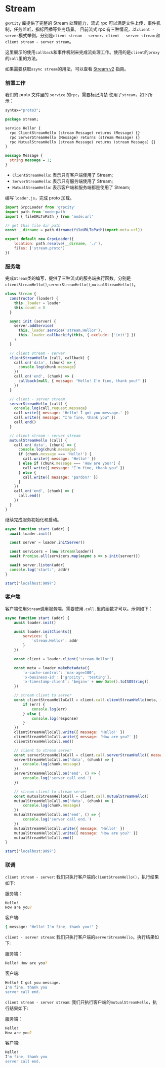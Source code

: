 # Stream

`gRPCity` 库提供了完整的 Stream 处理能力，流式 rpc 可以满足文件上传，事件机制，任务监听，指标回播等业务场景。
目前流式 rpc 有三种情况，以`client - server`模式举例，分别是`client stream - server`、`client - server stream` 和 `client stream - server stream`。

这里展示的使用`callback`和事件机制来完成流处理工作。使用的是`client`的`proxy`的`call`里的方法。

如果需要获取`async stream`的用法，可以查看 [Stream v2](/guide/stream-v2) 指南。

### 前置工作

我们的 proto 文件里的 `service` 的`rpc`，需要标记清楚 使用了`stream`，如下所示：

```proto filename="stream.proto"
syntax="proto3";

package stream;

service Hellor {
  rpc ClientStreamHello (stream Message) returns (Message) {}
  rpc ServerStreamHello (Message) returns (stream Message) {}
  rpc MutualStreamHello (stream Message) returns (stream Message) {}
}

message Message {
  string message = 1;
}
```

- `ClientStreamHello`: 表示只有客户端使用了 Stream;
- `ServerStreamHello`: 表示只有服务端使用了 Stream;
- `MutualStreamHello`: 表示客户端和服务端都是使用了 Stream;


编写 `loader.js`，完成 proto 加载。

```js filename="./loader.js"
import GrpcLoader from 'grpcity'
import path from 'node:path'
import { fileURLToPath } from 'node:url'

// get this file dir path
const __dirname = path.dirname(fileURLToPath(import.meta.url))

export default new GrpcLoader({
    location: path.resolve(__dirname, './'),
    files: ['stream.proto']
})
```

### 服务端

完成`Stream`类的编写，提供了三种流式的服务端执行函数。分别是`clientStreamHello()`,`serverStreamHello()`,`mutualStreamHello()`。

```js filename="./server.js"
class Stream {
  constructor (loader) {
    this._loader = loader
    this.count = 0
  }

  async init (server) {
    server.addService(
      this._loader.service('stream.Hellor'),
      this._loader.callbackify(this, { exclude: ['init'] })
    )
  }

  // client stream - server
  clientStreamHello (call, callback) {
    call.on('data', (chunk) => {
      console.log(chunk.message)
    })
    call.on('end', (chunk) => {
      callback(null, { message: "Hello! I'm fine, thank you!" })
    })
  }

  // client - server stream
  serverStreamHello (call) {
    console.log(call.request.message)
    call.write({ message: 'Hello! I got you message.' })
    call.write({ message: "I'm fine, thank you" })
    call.end()
  }

  // client stream - server stream
  mutualStreamHello (call) {
    call.on('data', (chunk) => {
      console.log(chunk.message)
      if (chunk.message === 'Hello!') {
        call.write({ message: 'Hello!' })
      } else if (chunk.message === 'How are you?') {
        call.write({ message: "I'm fine, thank you" })
      } else {
        call.write({ message: 'pardon?' })
      }
    })
    call.on('end', (chunk) => {
      call.end()
    })
  }
}
```

继续完成服务初始化和启动。

```js filename="./server.js"
async function start (addr) {
  await loader.init()

  const server = loader.initServer()

  const servicers = [new Stream(loader)]
  await Promise.all(servicers.map(async s => s.init(server)))

  await server.listen(addr)
  console.log('start:', addr)
}

start('localhost:9097')
```

### 客户端

客户端使用`Stream`调用服务端，需要使用`.call.`里的函数才可以。示例如下：

```js filename="./client.js"
async function start (addr) {
    await loader.init()

    await loader.initClients({
        services: {
            'stream.Hellor': addr
        }
    })

    const client = loader.client('stream.Hellor')

    const meta = loader.makeMetadata({
        'x-cache-control': 'max-age=100',
        'x-business-id': ['grpcity', 'testing'],
        'x-timestamp-client': 'begin=' + new Date().toISOString()
    })

    // stream client to server
    const clientStreamHelloCall = client.call.clientStreamHello(meta, (err, response) => {
        if (err) {
            console.log(err)
        } else {
            console.log(response)
        }
    })
    clientStreamHelloCall.write({ message: 'Hello!' })
    clientStreamHelloCall.write({ message: 'How are you?' })
    clientStreamHelloCall.end()

    // client to stream server
    const serverStreamHelloCall = client.call.serverStreamHello({ message: 'Hello! How are you?' })
    serverStreamHelloCall.on('data', (chunk) => {
        console.log(chunk.message)
    })
    serverStreamHelloCall.on('end', () => {
        console.log('server call end.')
    })

    // stream client to stream server
    const mutualStreamHelloCall = client.call.mutualStreamHello()
    mutualStreamHelloCall.on('data', (chunk) => {
        console.log(chunk.message)
    })
    mutualStreamHelloCall.on('end', () => {
        console.log('server call end.')
    })
    mutualStreamHelloCall.write({ message: 'Hello!' })
    mutualStreamHelloCall.write({ message: 'How are you?' })
    mutualStreamHelloCall.end()
}

start('localhost:9097')
```

### 联调

`client stream - server`: 我们只执行客户端的`clientStreamHello()`，执行结果如下:

服务端：
```bash filename="Terminal"
Hello!
How are you?
```

客户端:
```bash filename="Terminal"
{ message: "Hello! I'm fine, thank you!" }
```

`client - server stream`: 我们只执行客户端的`serverStreamHello`，执行结果如下:

服务端：
```bash filename="Terminal"
Hello! How are you?
```

客户端:
```bash filename="Terminal"
Hello! I got you message.
I'm fine, thank you
server call end.
```


`client stream - server stream`: 我们只执行客户端的`mutualStreamHello`，执行结果如下:


服务端：
```bash filename="Terminal"
Hello!
How are you?
```

客户端:
```bash filename="Terminal"
Hello!
I'm fine, thank you
server call end.
```
